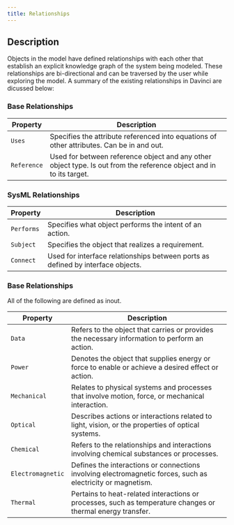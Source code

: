 ```yaml
---
title: Relationships
---
```


## Description
Objects in the model have defined relationships with each other that establish an explicit knowledge graph of the system being modeled. These relationships are bi-directional and can be traversed by the user while exploring the model. A summary of the existing relationships in Davinci are dicussed below: 


### Base Relationships
| Property | Description                           |
| -------- | ------------------------------------- |
| `Uses`  | Specifies the attribute referenced into equations of other attributes. Can be in and out. |
| `Reference`   | Used for between reference object and any other object type. Is out from the reference object and in to its target. |


### SysML Relationships
| Property | Description                           |
| -------- | ------------------------------------- |
| `Performs`     | Specifies what object performs the intent of an action.                   |
| `Subject`      | Specifies the object that realizes a requirement.                        |
| `Connect`   | Used for interface relationships between ports as defined by interface objects. |



### Base Relationships
<Note>All of the following are defined as inout.</Note>

| Property        | Description                                                                                       |
| --------------- | ------------------------------------------------------------------------------------------------- |
| `Data`            | Refers to the object that carries or provides the necessary information to perform an action.     |
| `Power`           | Denotes the object that supplies energy or force to enable or achieve a desired effect or action. |
| `Mechanical`      | Relates to physical systems and processes that involve motion, force, or mechanical interaction.   |
| `Optical`        | Describes actions or interactions related to light, vision, or the properties of optical systems.  |
| `Chemical`        | Refers to the relationships and interactions involving chemical substances or processes.          |
| `Electromagnetic` | Defines the interactions or connections involving electromagnetic forces, such as electricity or magnetism. |
| `Thermal`         | Pertains to heat-related interactions or processes, such as temperature changes or thermal energy transfer. |

